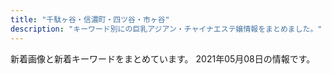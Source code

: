 ```yaml
---
title: "千駄ヶ谷・信濃町・四ツ谷・市ヶ谷"
description: "キーワード別にの巨乳アジアン・チャイナエステ嬢情報をまとめました。"
---
```


新着画像と新着キーワードをまとめています。
2021年05月08日の情報です。

<DmmAffiliateIns />
<KeywordTable
  shops={
    [
    {
        "img_links": [
            "http://e-yotsuya.net/images/g1.jpg",
            "http://e-yotsuya.net/images/top2.png",
            "http://e-yotsuya.net/images/g6.jpg",
            "http://e-yotsuya.net/images/g4.jpg",
            "http://e-yotsuya.net/images/g3.jpg",
            "http://e-yotsuya.net/images/baner.jpg",
            "http://e-yotsuya.net/images/baner2.jpg",
            "http://e-yotsuya.net/images/g8.jpg",
            "http://e-yotsuya.net/images/news-tit1.jpg",
            "http://e-yotsuya.net/images/tite-staff.jpg",
            "http://e-yotsuya.net/images/news-tit.png",
            "http://e-yotsuya.net/images/g7.jpg",
            "http://e-yotsuya.net/images/tite-staff1.jpg",
            "http://e-yotsuya.net/images/mobile.png",
            "http://e-yotsuya.net/images/room.jpg",
            "http://e-yotsuya.net/images/g9.jpg",
            "http://e-yotsuya.net/images/g5.jpg",
            "http://e-yotsuya.net/images/g2.jpg",
            "http://e-yotsuya.net/images/top.jpg"
        ],
        "keywords": {
            "C": 14
        },
        "url": "http://e-yotsuya.net/",
        "station": "JR\u56db\u30c4\u8c37\u99c5\u8d64\u5742\u53e3",
        "name": "\u30b9\u30de\u30a4\u30eb"
    },
    {
        "img_links": [
            "http://aqua.jpn.cm/images/room2.jpg",
            "http://aqua.jpn.cm/photos/sites/16/2021/03/2021030106235633.jpg",
            "http://aqua.jpn.cm/images/s_pick.png",
            "http://aqua.jpn.cm/photos/sites/16/2019/03/2019031107062221.jpg",
            "http://aqua.jpn.cm/images/s_news.jpg",
            "http://aqua.jpn.cm/images/room4.jpg",
            "http://aqua.jpn.cm/photos/sites/16/2018/05/2018052105590585.jpg",
            "http://aqua.jpn.cm/images/line.jpg",
            "http://aqua.jpn.cm/photos/sites/16/2021/03/2021031006535594.jpg",
            "http://aqua.jpn.cm/images/2.jpg",
            "http://aqua.jpn.cm/photos/sites/16/2018/01/2018011007031662.jpg",
            "http://aqua.jpn.cm/photos/sites/16/2021/01/2021011401054262.jpg",
            "http://aqua.jpn.cm/photos/sites/16/2020/10/2020100906522289.jpg",
            "http://aqua.jpn.cm/photos/sites/16/2020/09/2020091507031094.jpg",
            "http://aqua.jpn.cm/images/room3.jpg",
            "http://aqua.jpn.cm/images/3.jpg",
            "http://aqua.jpn.cm/photos/sites/16/2018/01/2018013112184869.jpg",
            "http://aqua.jpn.cm/photos/sites/16/2021/03/2021032308500056.jpg",
            "http://aqua.jpn.cm/photos/sites/16/2020/12/2020120208263886.jpg",
            "http://aqua.jpn.cm/images/room5.jpg",
            "http://aqua.jpn.cm/photos/sites/16/2020/04/2020040301184076.jpg",
            "http://aqua.jpn.cm/photos/sites/16/2020/10/2020100508293240.jpg",
            "http://aqua.jpn.cm/photos/sites/16/2019/02/2019020108033676.jpg",
            "http://aqua.jpn.cm/photos/sites/16/2018/01/2018011007032034.jpg",
            "http://aqua.jpn.cm/images/mobile.jpg",
            "http://aqua.jpn.cm/images/room1.jpg",
            "http://aqua.jpn.cm/photos/sites/16/2020/03/2020030507254950.jpg",
            "http://aqua.jpn.cm/photos/sites/16/2021/03/2021032308500758.jpg",
            "http://aqua.jpn.cm/images/s_staff.png",
            "http://aqua.jpn.cm/images/1.jpg",
            "http://aqua.jpn.cm/photos/sites/16/2018/01/2018011007031899.jpg",
            "http://aqua.jpn.cm/images/top.png"
        ],
        "station": "\u56db\u8c37\u4e09\u4e01\u76ee\u99c52\u756a\u51fa\u53e3",
        "url": "http://aqua.jpn.cm/",
        "name": "\u5149\u540d",
        "keywords": {
            "82": 18,
            "85": 108,
            "86": 126,
            "C": 54,
            "83": 18,
            "D": 252,
            "87": 18,
            "84": 18
        }
    },
    {
        "img_links": [
            "http://xn--vckg5a9gug.in.net/images/cg02.jpg",
            "http://xn--vckg5a9gug.in.net/images/fbf.jpg",
            "http://xn--vckg5a9gug.in.net/images/fla.jpg",
            "http://xn--vckg5a9gug.in.net/link/menlog.jpg",
            "http://xn--vckg5a9gug.in.net/images/tit1.jpg",
            "http://xn--vckg5a9gug.in.net/images/fbt.jpg",
            "http://xn--vckg5a9gug.in.net/images/no.png",
            "http://xn--vckg5a9gug.in.net/images/cg04.jpg",
            "http://xn--vckg5a9gug.in.net/images/tit2.jpg",
            "http://xn--vckg5a9gug.in.net/images/top.jpg",
            "http://xn--vckg5a9gug.in.net/images/tit4.jpg",
            "http://xn--vckg5a9gug.in.net/images/tit5.jpg",
            "http://xn--vckg5a9gug.in.net/images/sys.jpg",
            "http://xn--vckg5a9gug.in.net/images/cg01.jpg",
            "http://xn--vckg5a9gug.in.net/images/cg03.jpg",
            "http://xn--vckg5a9gug.in.net/images/tit3.jpg"
        ],
        "station": "\u9eb9\u753a\u99c51\u756a\u51fa\u53e3",
        "keywords": {
            "86": 3,
            "85": 1,
            "D": 4
        },
        "name": "Moon",
        "url": "http://xn--vckg5a9gug.in.net/"
    },
    {
        "img_links": [
            "http://lakulaku.info/images/staff/s06.jpg",
            "http://lakulaku.info/images/staff/nena.jpg",
            "http://lakulaku.info/images/newtit.png",
            "http://lakulaku.info/images/staff/momo.jpg",
            "http://lakulaku.info/img/5-3.jpg",
            "http://lakulaku.info/images/staff/5-3.jpg",
            "http://lakulaku.info/img/5-5.jpg",
            "http://lakulaku.info/images/staff/rina.jpg",
            "http://lakulaku.info/images/staff/yumi.jpg",
            "http://lakulaku.info/images/staff/5-4.jpg",
            "http://lakulaku.info/img/s06.jpg",
            "http://lakulaku.info/images/staff/sizuka.jpg",
            "http://lakulaku.info/swf/baner.jpg",
            "http://lakulaku.info/images/staff/ai.jpg",
            "http://lakulaku.info/images/titestaff.png",
            "http://lakulaku.info/images/top.jpg",
            "http://lakulaku.info/images/staff/5-5.jpg",
            "http://lakulaku.info/images/staff/mari.jpg",
            "http://lakulaku.info/images/staff/ai-a.jpg",
            "http://lakulaku.info/images/staff/5-1.jpg",
            "http://lakulaku.info/img/5-1.jpg",
            "http://lakulaku.info/img/rina.jpg",
            "http://lakulaku.info/img/5-4.jpg",
            "http://lakulaku.info/img/5-2.jpg",
            "http://lakulaku.info/images/staff/5-2.jpg",
            "http://lakulaku.info/images/mobile.png"
        ],
        "name": "\u767e\u5408",
        "url": "http://lakulaku.info/",
        "station": "\u56db\u8c37\u4e09\u4e01\u76ee\u99c52\u756a",
        "keywords": {}
    },
    {
        "name": "1819\uff5e\u7d46",
        "keywords": {
            "85": 4,
            "86": 2,
            "C": 12,
            "D": 5,
            "84": 2
        },
        "img_links": [
            "http://1819-kizuna.work/img/mo.png",
            "http://1819-kizuna.work/img/1F351.png",
            "http://1819-kizuna.work/img/s30.jpg",
            "http://1819-kizuna.work/i/img/st24.jpg",
            "http://1819-kizuna.work/i/img/r2.jpg",
            "http://1819-kizuna.work/i/img/r1.jpg",
            "http://1819-kizuna.work/img/s23.jpg",
            "http://1819-kizuna.work/img/st024.jpg",
            "http://1819-kizuna.work/img/st30.jpg",
            "http://1819-kizuna.work/i/img/r4.jpg",
            "http://1819-kizuna.work/img/1F60A.png",
            "http://1819-kizuna.work/img/st24.jpg",
            "http://1819-kizuna.work/i/img/s5.jpg",
            "http://1819-kizuna.work/i/img/st23.jpg",
            "http://1819-kizuna.work/img/1F33C.png",
            "http://1819-kizuna.work/i/img/st023.jpg",
            "http://1819-kizuna.work/img/1F353.png",
            "http://1819-kizuna.work/i/img/r3.jpg",
            "http://1819-kizuna.work/img/st030.jpg",
            "http://1819-kizuna.work/i/img/st030.jpg",
            "http://1819-kizuna.work/img/jk.jpg",
            "http://1819-kizuna.work/i/img/jk.jpg",
            "http://1819-kizuna.work/img/st023.jpg",
            "http://1819-kizuna.work/img/s24.jpg",
            "http://1819-kizuna.work/img/skr.png",
            "http://1819-kizuna.work/img/bottom.jpg",
            "http://1819-kizuna.work/i/img/s6.jpg",
            "http://1819-kizuna.work/i/img/st024.jpg",
            "http://1819-kizuna.work/i/img/st31.jpg",
            "http://1819-kizuna.work/i/img/s3.jpg",
            "http://1819-kizuna.work/img/fla.jpg",
            "http://1819-kizuna.work/img/st23.jpg",
            "http://1819-kizuna.work/img/s25.jpg",
            "http://1819-kizuna.work/img/st31.jpg",
            "http://1819-kizuna.work/img/st031.jpg",
            "http://1819-kizuna.work/i/img/s1.jpg",
            "http://1819-kizuna.work/i/img/st031.jpg",
            "http://1819-kizuna.work/i/img/st25.jpg",
            "http://1819-kizuna.work/img/1F339.png",
            "http://1819-kizuna.work/img/st25.jpg",
            "http://1819-kizuna.work/img/1F431.png",
            "http://1819-kizuna.work/i/img/st30.jpg",
            "http://1819-kizuna.work/img/botton.jpg",
            "http://1819-kizuna.work/i/img/s4.jpg",
            "http://1819-kizuna.work/i/img/skr.png",
            "http://1819-kizuna.work/i/img/s2.jpg",
            "http://1819-kizuna.work/img/s31.jpg"
        ],
        "url": "http://1819-kizuna.work/",
        "station": "\u56db\u8c37\u4e09\u4e01\u76ee\u99c53\u756a\u51fa\u53e3"
    },
    {
        "url": "https://juno-esthe.tokyo/",
        "station": "\u56db\u30c4\u8c37\u99c52\u756a\u53e3",
        "img_links": [
            "https://juno-esthe.tokyo/wp-content/uploads/2021/04/89762517tiramisu.jpg",
            "https://juno-esthe.tokyo/wp-content/uploads/2021/02/12345678tiramisu.jpg",
            "https://juno-esthe.tokyo/wp-content/uploads/2021/02/3121tiramisu.jpg",
            "https://juno-esthe.tokyo/wp-content/themes/este/img/top-img05.png",
            "https://juno-esthe.tokyo/wp-content/uploads/2021/03/4567tiramisu.jpg",
            "https://juno-esthe.tokyo/wp-content/themes/este/img/3.jpg",
            "https://juno-esthe.tokyo/wp-content/themes/este/img/tel_footer.png",
            "https://juno-esthe.tokyo/wp-content/themes/este/img/tel_header.png",
            "https://juno-esthe.tokyo/wp-content/uploads/2021/02/8estrdyfugi.jpg",
            "https://juno-esthe.tokyo/wp-content/uploads/2021/04/8971tiramisu.jpg",
            "https://juno-esthe.tokyo/wp-content/uploads/2021/03/31tiramisu.jpg",
            "https://juno-esthe.tokyo/wp-content/themes/este/img/top-img03.png",
            "https://juno-esthe.tokyo/wp-content/themes/este/img/call.png",
            "https://juno-esthe.tokyo/wp-content/themes/este/img/top-img02.png",
            "https://juno-esthe.tokyo/wp-content/uploads/2021/02/90876satiramisu.jpg",
            "https://juno-esthe.tokyo/wp-content/themes/este/img/2.jpg",
            "https://juno-esthe.tokyo/wp-content/uploads/2021/03/1tiramisu.jpg",
            "https://juno-esthe.tokyo/wp-content/uploads/2021/02/1tiramisu-1.jpg",
            "https://juno-esthe.tokyo/wp-content/themes/este/img/1.jpg",
            "https://juno-esthe.tokyo/wp-content/themes/este/img/top-img04.png",
            "https://juno-esthe.tokyo/wp-content/uploads/2021/04/87612tiramisu.jpg",
            "https://juno-esthe.tokyo/wp-content/uploads/2021/02/78621tiramisu.jpg",
            "https://juno-esthe.tokyo/wp-content/themes/este/img/top-img01.png",
            "https://juno-esthe.tokyo/wp-content/uploads/2021/02/3456utiramisu.jpg",
            "https://juno-esthe.tokyo/wp-content/themes/este/img/4.jpg",
            "https://juno-esthe.tokyo/wp-content/uploads/2021/02/567tiramisu.jpg"
        ],
        "name": "\u30c6\u30a3\u30e9\u30df\u30b9",
        "keywords": {
            "E": 3,
            "D": 15,
            "\u30bb\u30af\u30b7\u30fc": 2,
            "C": 24
        }
    },
    {
        "station": "\u56db\u8c37\u4e09\u4e01\u76ee\u99c52\u756a\u53e3",
        "name": "\u30aa\u30fc\u30ed\u30e9",
        "url": "http://l-rlx.com/",
        "img_links": [
            "http://l-rlx.com/girl/00.jpg",
            "http://l-rlx.com/images/index_16.jpg",
            "http://l-rlx.com/s/images/slider/prev.png",
            "http://l-rlx.com/s/images/t4.jpg",
            "http://l-rlx.com/girl/04.jpg",
            "http://l-rlx.com/s/images/top_2.jpg",
            "http://l-rlx.com/images/info.jpg",
            "http://l-rlx.com/s/image/nav_topics.png",
            "http://l-rlx.com/images/01.jpg",
            "http://l-rlx.com/girl/08.jpg",
            "http://l-rlx.com/s/images/okubokomachi.jpg",
            "http://l-rlx.com/s/image/nav_manga.png",
            "http://l-rlx.com/images/rec.jpg",
            "http://l-rlx.com/s/images/t1.jpg",
            "http://l-rlx.com/s/images/t3.jpg",
            "http://l-rlx.com/images/index_20.jpg",
            "http://l-rlx.com/girl/01.jpg",
            "http://l-rlx.com/s/images/t2.jpg",
            "http://l-rlx.com/s/uploads/010.jpg",
            "http://l-rlx.com/girl/03.jpg",
            "http://l-rlx.com/s/image/nav_top.png",
            "http://l-rlx.com/images/index_03.jpg",
            "http://l-rlx.com/s/image/nav_cast.png",
            "http://l-rlx.com/s/images/slider/1.jpg",
            "http://l-rlx.com/s/uploads/01.jpg",
            "http://l-rlx.com/images/index_02.jpg",
            "http://l-rlx.com/images/staff_09.jpg",
            "http://l-rlx.com/images/index_17.jpg",
            "http://l-rlx.com/images/index_06.jpg",
            "http://l-rlx.com/images/index_14.jpg",
            "http://l-rlx.com/images/index_12.jpg",
            "http://l-rlx.com/s/images/slider/2.jpg",
            "http://l-rlx.com/girl/02.jpg",
            "http://l-rlx.com/s/images/slider/3.jpg",
            "http://l-rlx.com/s/images/service_07.png",
            "http://l-rlx.com/s/uploads/03.jpg",
            "http://l-rlx.com/s/uploads/04.jpg",
            "http://l-rlx.com/girl/09.jpg",
            "http://l-rlx.com/s/uploads/05.jpg",
            "http://l-rlx.com/images/03.jpg",
            "http://l-rlx.com/s/images/pc.png",
            "http://l-rlx.com/s/uploads/06.jpg",
            "http://l-rlx.com/images/index_05.jpg",
            "http://l-rlx.com/s/image/nav_hotel.png",
            "http://l-rlx.com/s/images/tel.png",
            "http://l-rlx.com/images/index_21.jpg",
            "http://l-rlx.com/s/images/slider/next.png",
            "http://l-rlx.com/images/index_01.jpg",
            "http://l-rlx.com/s/uploads/09.jpg",
            "http://l-rlx.com/images/index_07.jpg",
            "http://l-rlx.com/girl/05.jpg",
            "http://l-rlx.com/s/uploads/08.jpg",
            "http://l-rlx.com/images/rec_09.jpg",
            "http://l-rlx.com/s/images/service_01.png",
            "http://l-rlx.com/s/images/iphone.png",
            "http://l-rlx.com/images/info_09.jpg",
            "http://l-rlx.com/images/sub_09.jpg",
            "http://l-rlx.com/images/02.jpg",
            "http://l-rlx.com/s/image/nav_sys.png",
            "http://l-rlx.com/s/images/service_03.png",
            "http://l-rlx.com/s/uploads/07.jpg",
            "http://l-rlx.com/s/uploads/02.jpg",
            "http://l-rlx.com/images/index_04.jpg"
        ],
        "keywords": {
            "85": 4,
            "95": 2,
            "C": 17,
            "88": 2,
            "86": 4,
            "D": 6,
            "87": 4,
            "84": 2
        }
    },
    {
        "img_links": [
            "http://e-rosa.net/images/ha.jpg",
            "http://e-rosa.net/images/yuna.jpg",
            "http://e-rosa.net/images/haruka.jpg",
            "http://e-rosa.net/images/te2.jpg",
            "http://e-rosa.net/images/tite-link.png",
            "http://e-rosa.net/images/yuri.jpg",
            "http://e-rosa.net/images/girl_03.png",
            "http://e-rosa.net/images/meyi1.jpg",
            "http://e-rosa.net/images/003.jpg",
            "http://e-rosa.net/images/te3.jpg",
            "http://e-rosa.net/images/sejutu6.jpg",
            "http://e-rosa.net/images/009.jpg",
            "http://e-rosa.net/images/yuyu.jpg",
            "http://e-rosa.net/images/girl_top.png",
            "http://e-rosa.net/images/005.jpg",
            "http://e-rosa.net/images/rina2.jpg",
            "http://e-rosa.net/images/rimi.jpg",
            "http://e-rosa.net/images/aya1.jpg",
            "http://e-rosa.net/images/g1.jpg",
            "http://e-rosa.net/images/002.jpg",
            "http://e-rosa.net/images/sejutu2.jpg",
            "http://e-rosa.net/images/sejutu1.jpg",
            "http://e-rosa.net/images/mimi.jpg",
            "http://e-rosa.net/images/meyi2.jpg",
            "http://e-rosa.net/images/right_bottom.png",
            "http://e-rosa.net/images/te1.jpg",
            "http://e-rosa.net/images/mio.jpg",
            "http://e-rosa.net/images/girl_01.png",
            "http://e-rosa.net/images/access3.jpg",
            "http://e-rosa.net/images/rina0.jpg",
            "http://e-rosa.net/images/news_top.jpg",
            "http://e-rosa.net/images/nei_03.png",
            "http://e-rosa.net/images/004.jpg",
            "http://e-rosa.net/images/aya2.jpg",
            "http://e-rosa.net/images/pagetop.png",
            "http://e-rosa.net/images/rina1.jpg",
            "http://e-rosa.net/images/yuyi.jpg",
            "http://e-rosa.net/images/001.jpg",
            "http://e-rosa.net/images/grande.jpg",
            "http://e-rosa.net/images/k1.jpg",
            "http://e-rosa.net/images/misa1.jpg",
            "http://e-rosa.net/images/tite-staff.png",
            "http://e-rosa.net/images/right_top.png",
            "http://e-rosa.net/images/g13.jpg",
            "http://e-rosa.net/images/noimage.jpg",
            "http://e-rosa.net/images/news_bottom.jpg",
            "http://e-rosa.net/images/risa.jpg",
            "http://e-rosa.net/images/sejutu5.jpg",
            "http://e-rosa.net/images/gg1.png",
            "http://e-rosa.net/images/tite-magazine.png",
            "http://e-rosa.net/images/nei_01.png",
            "http://e-rosa.net/images/ddd.jpg",
            "http://e-rosa.net/images/006.jpg",
            "http://e-rosa.net/images/girlx_top.png",
            "http://e-rosa.net/images/ayaka.jpg"
        ],
        "name": "ROSA",
        "url": "http://e-rosa.net/",
        "station": "\u56db\u8c37\u4e09\u4e01\u76ee\u99c52\u756a",
        "keywords": {}
    },
    {
        "img_links": [
            "https://tanpopo.tyo.cm/images/sp_mainimg.jpg",
            "https://tanpopo.tyo.cm/photos/sites/43/2021/04/2021041907342674.jpg",
            "https://tanpopo.tyo.cm/photos/sites/43/2021/04/2021042009410355.jpg",
            "https://tanpopo.tyo.cm/images/service2.jpg",
            "https://tanpopo.tyo.cm/photos/sites/43/2021/04/2021041102041585.jpg",
            "https://tanpopo.tyo.cm/photos/sites/43/2021/05/202105060342369.jpg",
            "https://tanpopo.tyo.cm/photos/sites/43/2021/03/2021031408034074.jpg",
            "https://tanpopo.tyo.cm/photos/sites/43/2021/05/2021050603413163.jpg",
            "https://tanpopo.tyo.cm/photos/sites/43/2021/04/2021042009410397.jpg",
            "https://tanpopo.tyo.cm/photos/sites/43/2021/03/2021031408034299.jpg",
            "https://tanpopo.tyo.cm/images/pagetop.png",
            "https://tanpopo.tyo.cm/photos/sites/43/2021/04/2021042009410236.jpg",
            "https://tanpopo.tyo.cm/photos/sites/43/2021/03/202103260157281.jpg",
            "https://tanpopo.tyo.cm/photos/sites/43/2021/03/2021032601572927.jpg",
            "https://tanpopo.tyo.cm/images/mainimg.jpg",
            "https://tanpopo.tyo.cm/photos/sites/43/2021/03/2021031408034382.jpg",
            "https://tanpopo.tyo.cm/images/service3.jpg",
            "https://tanpopo.tyo.cm/photos/sites/43/2021/03/2021031408034196.jpg",
            "https://tanpopo.tyo.cm/photos/sites/43/2021/05/2021050603423148.jpg",
            "https://tanpopo.tyo.cm/photos/sites/43/2021/03/2021032601572729.jpg",
            "https://tanpopo.tyo.cm/images/service1.jpg",
            "https://tanpopo.tyo.cm/photos/sites/43/2021/04/2021042009410434.jpg",
            "https://tanpopo.tyo.cm/images/service4.jpg",
            "https://tanpopo.tyo.cm/photos/sites/43/2021/04/2021041102041776.jpg",
            "https://tanpopo.tyo.cm/photos/sites/43/2021/04/2021041102041811.jpg",
            "https://tanpopo.tyo.cm/images/sp_img_teaser.jpg",
            "https://tanpopo.tyo.cm/photos/sites/43/2021/03/2021032601573011.jpg",
            "https://tanpopo.tyo.cm/photos/sites/43/2021/05/2021050603412641.jpg",
            "https://tanpopo.tyo.cm/photos/sites/43/2021/04/2021041102041633.jpg",
            "https://tanpopo.tyo.cm/photos/sites/43/2021/04/2021041907343346.jpg",
            "https://tanpopo.tyo.cm/images/img_teaser.jpg"
        ],
        "name": "\u305f\u3093\u307d\u307d",
        "keywords": {
            "87": 8,
            "84": 4,
            "C": 22,
            "86": 12,
            "D": 44,
            "85": 28,
            "F": 4,
            "E": 4
        },
        "url": "https://tanpopo.tyo.cm/",
        "station": "\u56db\u8c37\u4e09\u4e01\u76ee\u99c52\u756a"
    },
    {
        "img_links": [
            "http://www.bara.relaxjp.info/files/002-02.jpg",
            "http://www.bara.relaxjp.info/images/slider/2.jpg",
            "http://www.bara.relaxjp.info/img/pickup.jpg",
            "http://www.bara.relaxjp.info/img/ttl_therapist_top.png",
            "http://www.bara.relaxjp.info/img/ttl_news.png",
            "http://www.bara.relaxjp.info/img/btn_side_mobile.jpg",
            "http://www.bara.relaxjp.info/img/ttl_info.png",
            "http://www.bara.relaxjp.info/files/002.jpg",
            "http://www.bara.relaxjp.info/img/tel.png",
            "http://www.bara.relaxjp.info/files/003-02.jpg",
            "http://www.bara.relaxjp.info/files/001.jpg",
            "http://www.bara.relaxjp.info/images/slider/3.jpg",
            "http://www.bara.relaxjp.info/files/001-02.jpg",
            "http://www.bara.relaxjp.info/files/005.jpg",
            "http://www.bara.relaxjp.info/files/005-02.jpg",
            "http://www.bara.relaxjp.info/images/slider/1.jpg",
            "http://www.bara.relaxjp.info/img/goback.jpg",
            "http://www.bara.relaxjp.info/files/003.jpg"
        ],
        "keywords": {
            "D": 8,
            "C": 12,
            "86": 2,
            "87": 6
        },
        "station": "\u56db\u8c37\u4e09\u4e01\u76ee\u99c53\u756a\u53e3",
        "name": "\u8594\u8587",
        "url": "http://www.bara.relaxjp.info/"
    }
]
}
/>
<DmmAffiliateScript />
